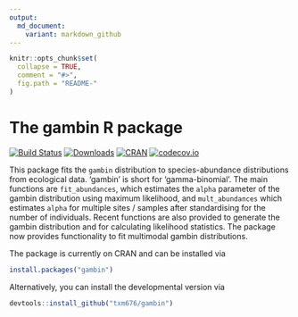 ```yaml
---
output:
  md_document:
    variant: markdown_github
---
```



```r
knitr::opts_chunk$set(
  collapse = TRUE,
  comment = "#>",
  fig.path = "README-"
)
```



# The gambin R package
[![Build Status](https://travis-ci.org/txm676/gambin.svg?branch=master)](https://travis-ci.org/txm676/gambin)
[![Downloads](http://cranlogs.r-pkg.org/badges/gambin?color=brightgreen)](https://cran.r-project.org/package=gambin)
[![CRAN](http://www.r-pkg.org/badges/version/gambin)](https://cran.r-project.org/package=gambin)
[![codecov.io](https://codecov.io/github/txm676/gambin/coverage.svg?branch=master)](https://codecov.io/github/txm676/gambin?branch=master)


This package fits the `gambin` distribution to species-abundance distributions from ecological data. 
'gambin' is short for 'gamma-binomial'. The main functions are `fit_abundances`, which estimates the `alpha`
parameter of the gambin distribution using  maximum likelihood, and `mult_abundances` which estimates `alpha`
for multiple sites / samples after standardising for the number of individuals. Recent functions are also provided 
to generate the gambin distribution and for calculating likelihood statistics. The package now provides functionality
to fit multimodal gambin distributions.

The package is currently on CRAN and can be installed via

```r
install.packages("gambin")
```

Alternatively, you can install the developmental version via

```r
devtools::install_github("txm676/gambin")
```
